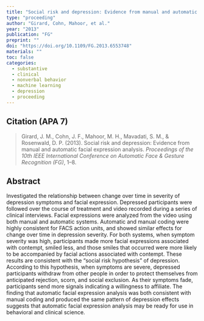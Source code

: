 ```yaml
---
title: "Social risk and depression: Evidence from manual and automatic facial expression analysis"
type: "proceeding"
author: "Girard, Cohn, Mahoor, et al."
year: "2013"
publication: "FG"
preprint: ""
doi: "https://doi.org/10.1109/FG.2013.6553748"
materials: ""
toc: false
categories:
  - substantive
  - clinical
  - nonverbal behavior
  - machine learning
  - depression
  - proceeding
---
```


## Citation (APA 7)

> Girard, J. M., Cohn, J. F., Mahoor, M. H., Mavadati, S. M., & Rosenwald, D. P. (2013). Social risk and depression: Evidence from manual and automatic facial expression analysis. *Proceedings of the 10th IEEE International Conference on Automatic Face & Gesture Recognition (FG)*, 1–8.

## Abstract

Investigated the relationship between change over time in severity of depression symptoms and facial expression. Depressed participants were followed over the course of treatment and video recorded during a series of clinical interviews. Facial expressions were analyzed from the video using both manual and automatic systems. Automatic and manual coding were highly consistent for FACS action units, and showed similar effects for change over time in depression severity. For both systems, when symptom severity was high, participants made more facial expressions associated with contempt, smiled less, and those smiles that occurred were more likely to be accompanied by facial actions associated with contempt. These results are consistent with the “social risk hypothesis” of depression. According to this hypothesis, when symptoms are severe, depressed participants withdraw from other people in order to protect themselves from anticipated rejection, scorn, and social exclusion. As their symptoms fade, participants send more signals indicating a willingness to affiliate. The finding that automatic facial expression analysis was both consistent with manual coding and produced the same pattern of depression effects suggests that automatic facial expression analysis may be ready for use in behavioral and clinical science.
